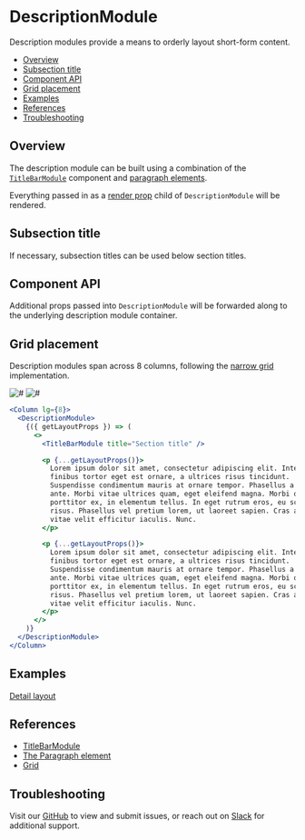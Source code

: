 

# DescriptionModule

Description modules provide a means to orderly layout short-form content.

- [Overview](#overview)
- [Subsection title](#subsection-title)
- [Component API](#component-api)
- [Grid placement](#grid-placement)
- [Examples](#examples)
- [References](#references)
- [Troubleshooting](#troubleshooting)

## Overview

The description module can be built using a combination of the [`TitleBarModule`](#references) component and [paragraph elements](#references).

Everything passed in as a [render prop](#references) child of `DescriptionModule` will be rendered.

<Canvas>
  <Story
    id="patterns-unstable-layout-modules-descriptionmodule--default"
    parameters={parameters}
  />
</Canvas>

## Subsection title

If necessary, subsection titles can be used below section titles.

<Canvas>
  <Story
    id="patterns-unstable-layout-modules-descriptionmodule--subsection-title"
    parameters={parameters}
  />
</Canvas>

## Component API

<ArgsTable />

Additional props passed into `DescriptionModule` will be forwarded along to the underlying description module container.

## Grid placement

Description modules span across 8 columns, following the [narrow grid](#references) implementation.

<Row>
  <Column>
    <img alt="#" src="#" />
  </Column>

  <Column>
    <img alt="#" src="#" />
  </Column>
</Row>

```jsx
<Column lg={8}>
  <DescriptionModule>
    {({ getLayoutProps }) => (
      <>
        <TitleBarModule title="Section title" />

        <p {...getLayoutProps()}>
          Lorem ipsum dolor sit amet, consectetur adipiscing elit. Integer
          finibus tortor eget est ornare, a ultrices risus tincidunt.
          Suspendisse condimentum mauris at ornare tempor. Phasellus a arcu
          ante. Morbi vitae ultrices quam, eget eleifend magna. Morbi quis
          porttitor ex, in elementum tellus. In eget rutrum eros, eu scelerisque
          risus. Phasellus vel pretium lorem, ut laoreet sapien. Cras ac purus
          vitae velit efficitur iaculis. Nunc.
        </p>

        <p {...getLayoutProps()}>
          Lorem ipsum dolor sit amet, consectetur adipiscing elit. Integer
          finibus tortor eget est ornare, a ultrices risus tincidunt.
          Suspendisse condimentum mauris at ornare tempor. Phasellus a arcu
          ante. Morbi vitae ultrices quam, eget eleifend magna. Morbi quis
          porttitor ex, in elementum tellus. In eget rutrum eros, eu scelerisque
          risus. Phasellus vel pretium lorem, ut laoreet sapien. Cras ac purus
          vitae velit efficitur iaculis. Nunc.
        </p>
      </>
    )}
  </DescriptionModule>
</Column>
```

## Examples

[Detail layout](?path=/story/patterns-unstable-layout-examples-beta--detail)

## References

- [TitleBarModule](?path=/docs/patterns-unstable-layout-modules-titlebarmodule)
- [The Paragraph element](https://developer.mozilla.org/en-US/docs/Web/HTML/Element/p)
- [Grid](https://react.carbondesignsystem.com/?path=/docs/grid--narrow)

## Troubleshooting

Visit our [GitHub](https://github.com/carbon-design-system/ibm-security) to view and submit issues, or reach out on [Slack](https://app.slack.com/client/T1V6D3RT7/CRV39QKP0) for additional support.
